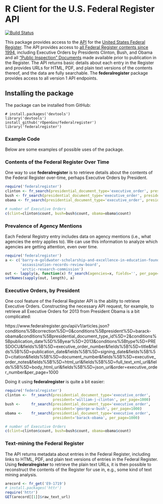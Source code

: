 # R Client for the U.S. Federal Register API #

[![Build Status](https://travis-ci.org/rOpenGov/federalregister.png?branch=master)](https://travis-ci.org/rOpenGov/federalregister)

This package provides access to the [API](https://www.federalregister.gov/developers/api/v1) for the [United States Federal Register](https://www.federalregister.gov/). The API provides access to [all Federal Register contents since 1994](https://www.federalregister.gov/learn/developers), including Executive Orders by Presidents Clinton, Bush, and Obama and all ["Public Inspection" Documents](https://www.federalregister.gov/learn/public-inspection-desk-2) made available prior to publication in the Register. The API returns basic details about each entry in the Register and provides URLs for HTML, PDF, and plain text versions of the contents thereof, and the data are fully searchable. The **federalregister** package provides access to all version 1 API endpoints.

## Installing the package ##

The package can be installed from GitHub:

```
# install.packages('devtools')
library('devtools')
install_github('rOpenGov/federalregister')
library('federalregister')
```


### Example Code ###

Below are some examples of possible uses of the package.

### Contents of the Federal Register Over Time ###

One way to use **federalregister** is to retrieve details about the contents of the Federal Register over-time, perhaps Executive Orders by President.

```r
require('federalregister')
clinton <- fr_search(presidential_document_type='executive_order', president='william-j-clinton', per_page=1000)
bush <- fr_search(presidential_document_type='executive_order', president='george-w-bush', per_page=1000)
obama <- fr_search(presidential_document_type='executive_order', president='barack-obama', per_page=1000)

# number of Executive Orders
c(clint=clinton$count, bush=bush$count, obama=obama$count)
```


### Prevalence of Agency Mentions ###

Each Federal Registry entry includes data on agency mentions (i.e., what agencies the entry applies to). We can use this information to analyze which agencies are getting attention, even over time.

```r
require('federalregister')
a <- c('barry-m-goldwater-scholarship-and-excellence-in-education-foundation',
       'assassination-records-review-board',
       'arctic-research-commission')
out <- lapply(a, function(x) fr_search(agencies=x, fields='', per_page=1000)$results)
setNames(sapply(out, length), a)
```


### Executive Orders, by President ###

One cool feature of the Federal Register API is the ability to retrieve Executive Orders. Constructing the necessary API request, for example, to retrieve all Executive Orders for 2013 from President Obama is a bit complicated:

https://www.federalregister.gov/api/v1/articles.json?conditions%5Bcorrection%5D=0&conditions%5Bpresident%5D=barack-obama&conditions%5Bpresidential_document_type_id%5D=2&conditions%5Bpublication_date%5D%5Byear%5D=2013&conditions%5Btype%5D=PRESDOCU&fields%5B%5D=executive_order_number&fields%5B%5D=title&fields%5B%5D=publication_date&fields%5B%5D=signing_date&fields%5B%5D=citation&fields%5B%5D=document_number&fields%5B%5D=executive_order_notes&fields%5B%5D=html_url&fields%5B%5D=full_text_xml_url&fields%5B%5D=body_html_url&fields%5B%5D=json_url&order=executive_order_number&per_page=1000

Doing it using **federalregister** is quite a bit easier:

```r
require('federalregister')
clinton <-  fr_search(presidential_document_type='executive_order', 
                      president='william-j-clinton', per_page=1000)
bush <-     fr_search(presidential_document_type='executive_order', 
                      president='george-w-bush', per_page=1000)
obama <-    fr_search(presidential_document_type='executive_order', 
                      president='barack-obama', per_page=1000)

# number of Executive Orders
c(clint=clinton$count, bush=bush$count, obama=obama$count)
```


### Text-mining the Federal Register ###

The API returns metadata about entries in the Federal Register, including links to HTML, PDF, and plain text versions of entries in the Federal Register. Using **federalregister** to retrieve the plain text URLs, it is then possible to reconstruct the contents of the Register for use in, e.g., some kind of text mining analysis.

```r
arecord <- fr_get('E9-1719')
# install.packages('httr')
require('httr')
GET(arecord[[1]]$raw_text_url)
```
